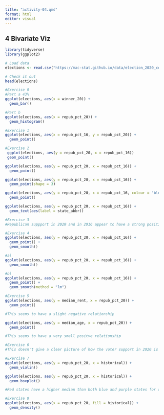 ```yaml
---
title: "activity-04.qmd"
format: html
editor: visual
---
```


## 4 Bivariate Viz

```r
library(tidyverse)
library(ggplot2)

```

```r
# Load data
elections <- read.csv("https://mac-stat.github.io/data/election_2020_county.csv")

# Check it out
head(elections)
```

```r
#Exercise 0
#Part a 43%
ggplot(elections, aes(x = winner_20)) +
  geom_bar()
```

```r
#Part b
ggplot(elections, aes(x = repub_pct_20)) +
  geom_histogram()
```

```r
#Exercise 1
ggplot(elections, aes(x = repub_pct_16, y = repub_pct_20)) +
  geom_point()
```

```r
#Exercise 2 
 ggplot(elections, aes(y = repub_pct_20, x = repub_pct_16))
 geom_point()

```

```r
ggplot(elections, aes(y = repub_pct_20, x = repub_pct_16)) +
  geom_point()
```

```r
ggplot(elections, aes(y = repub_pct_20, x = repub_pct_16)) +
  geom_point(shape = 3)
```

```r
ggplot(elections, aes(y = repub_pct_20, x = repub_pct_16, colour = "blue")) +
  geom_point()
```

```r
ggplot(elections, aes(y = repub_pct_20, x = repub_pct_16)) +
  geom_text(aes(label = state_abbr))
```

```r
#Exercise 3
#Republican suppport in 2020 and in 2016 appear to have a strong positive relationship. It seems as if Texas tends to deviate from this trend. 
```

```r
#Exercise 4
ggplot(elections, aes(y = repub_pct_20, x = repub_pct_16)) +
  geom_point() +
  geom_smooth()
```

```r
#a)
ggplot(elections, aes(y = repub_pct_20, x = repub_pct_16)) +
  geom_smooth()
```

```r
#b)
ggplot(elections, aes(y = repub_pct_20, x = repub_pct_16)) +
  geom_point() +
  geom_smooth(method = "lm")


```

```r
#Exercise 5
ggplot(elections, aes(y = median_rent, x = repub_pct_20)) +
  geom_point()

#This seems to have a slight negative relationship
```

```r
ggplot(elections, aes(y = median_age, x = repub_pct_20)) +
  geom_point()

#This seems to have a very small positve relationship
```

```r
#Exercise 6
#This doesn't give a clear picture of how the voter support in 2020 is related to historical votership. You can't really see count very well.

```

```r
#Exercise 7
ggplot(elections, aes(y = repub_pct_20, x = historical)) +
  geom_violin()

ggplot(elections, aes(y = repub_pct_20, x = historical)) +
  geom_boxplot()
```

```r
#Red states have a higher median than both blue and purple states for republican votership in 2020. Red states also have the most outliers between the three. 
```

```r
#Exercise 8 
ggplot(elections, aes(x = repub_pct_20, fill = historical)) +
  geom_density()
```
